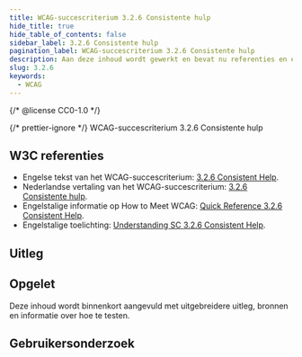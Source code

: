 ```yaml
---
title: WCAG-succescriterium 3.2.6 Consistente hulp
hide_title: true
hide_table_of_contents: false
sidebar_label: 3.2.6 Consistente hulp
pagination_label: WCAG-succescriterium 3.2.6 Consistente hulp
description: Aan deze inhoud wordt gewerkt en bevat nu referenties en een korte samenvatting.
slug: 3.2.6
keywords:
  - WCAG
---
```


{/* @license CC0-1.0 */}


{/* prettier-ignore */}
<WcagHeadingGroup level={1} conformanceLevel="Niveau A">WCAG-succescriterium 3.2.6 Consistente hulp</WcagHeadingGroup>

## W3C referenties

- Engelse tekst van het WCAG-succescriterium: [<span lang="en">3.2.6 Consistent Help</span>](https://www.w3.org/TR/WCAG22/#consistent-help).
- Nederlandse vertaling van het WCAG-succescriterium: [3.2.6 Consistente hulp](https://www.w3.org/Translations/WCAG22-nl/#consistent-help).
- Engelstalige informatie op <span lang="en">How to Meet WCAG</span>: [<span lang="en">Quick Reference 3.2.6 Consistent Help</span>](https://www.w3.org/WAI/WCAG22/quickref/#consistent-help).
- Engelstalige toelichting: [<span lang="en">Understanding SC 3.2.6 Consistent Help</span>](https://www.w3.org/WAI/WCAG22/Understanding/consistent-help.html).

## Uitleg

<Summary />

## Opgelet

Deze inhoud wordt binnenkort aangevuld met uitgebreidere uitleg, bronnen en informatie over hoe te testen.

## Gebruikersonderzoek

<CTAGebruikersonderzoek />

<WCAGFooterInfo />
